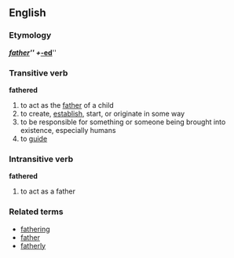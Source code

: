==English==
=== Etymology ===
{{E.}} '''''[[father]]''''' + '''''[[-ed]]'''''

=== Transitive verb ===
'''fathered'''
#to act as the [[father]] of a child
#to create, [[establish]], start, or originate in some way
#to be responsible for something or someone being brought into existence, especially humans
#to [[guide]]

=== Intransitive verb ===
'''fathered'''
#to act as a father

=== Related terms ===
*[[fathering]]
*[[father]]
*[[fatherly]]